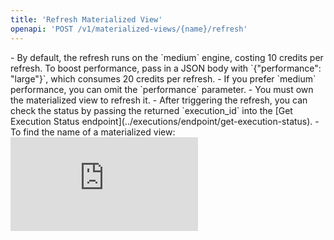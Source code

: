 ```yaml
---
title: 'Refresh Materialized View'
openapi: 'POST /v1/materialized-views/{name}/refresh'
---
```



<Note>
- By default, the refresh runs on the `medium` engine, costing 10 credits per refresh. To boost performance, pass in a JSON body with `{"performance": "large"}`, which consumes 20 credits per refresh.
- If you prefer `medium` performance, you can omit the `performance` parameter.
- You must own the materialized view to refresh it.
</Note>

<Tip>
- After triggering the refresh, you can check the status by passing the returned `execution_id` into the [Get Execution Status endpoint](../executions/endpoint/get-execution-status).
- To find the name of a materialized view:
    <div
    style={{
        position: "relative",
        paddingBottom: "69.583%", // Aspect ratio of 1200 by 835
        height: 0,
        width: "100%",
    }}
    >
    <iframe
        src="https://demo.arcade.software/z3uWy6IbZUhKdXRyExL0?embed"
        title="Parameter demo"
        frameBorder={0}
        loading="lazy"
        webkitallowfullscreen=""
        mozallowfullscreen=""
        allowFullScreen=""
        style={{
        position: "absolute",
        top: 0,
        left: 0,
        width: "100%",
        height: "100%",
        }}
    />
    </div>
</Tip>